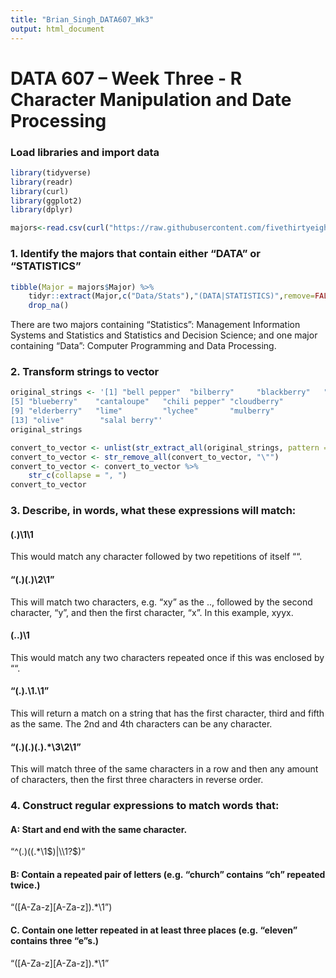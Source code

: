 ```yaml
---
title: "Brian_Singh_DATA607_Wk3"
output: html_document
---
```


# DATA 607 -- Week Three - R Character Manipulation and Date Processing

### Load libraries and import data
```r
library(tidyverse)
library(readr)
library(curl)
library(ggplot2)
library(dplyr)

majors<-read.csv(curl("https://raw.githubusercontent.com/fivethirtyeight/data/master/college-majors/majors-list.csv"))
```

### **1. Identify the majors that contain either "DATA" or "STATISTICS"**
```r
tibble(Major = majors$Major) %>%
    tidyr::extract(Major,c("Data/Stats"),"(DATA|STATISTICS)",remove=FALSE) %>%
    drop_na()
```
There are two majors containing "Statistics": Management Information Systems and Statistics and Statistics and Decision Science; and one major containing "Data": Computer Programming and Data Processing.

### **2. Transform strings to vector**
```r
original_strings <- '[1] "bell pepper"  "bilberry"     "blackberry"   "blood orange"
[5] "blueberry"    "cantaloupe"   "chili pepper" "cloudberry"  
[9] "elderberry"   "lime"         "lychee"       "mulberry"    
[13] "olive"        "salal berry"'
original_strings

convert_to_vector <- unlist(str_extract_all(original_strings, pattern = "\"([a-z]+.[a-z]+)\""))
convert_to_vector <- str_remove_all(convert_to_vector, "\"")
convert_to_vector <- convert_to_vector %>%
    str_c(collapse = ", ")
convert_to_vector
```

### **3. Describe, in words, what these expressions will match:**

#### (.)\1\1
This would match any character followed by two repetitions of itself "".

#### "(.)(.)\\2\\1"
This will match two characters, e.g. "xy" as the .., followed by the second character, "y", and then the first character, "x". In this example, xyyx.

#### (..)\1
This would match any two characters repeated once if this was enclosed by "".

#### "(.).\\1.\\1"
This will return a match on a string that has the first character, third and fifth as the same. The 2nd and 4th characters can be any character.

#### "(.)(.)(.).*\\3\\2\\1"
This will match three of the same characters in a row and then any amount of characters, then the first three characters in reverse order.

### **4. Construct regular expressions to match words that:**

#### A: Start and end with the same character.
"^(.)((.*\\1$)|\\1?$)"

#### B: Contain a repeated pair of letters (e.g. "church" contains "ch" repeated twice.)
"([A-Za-z][A-Za-z]).*\\1")

#### C. Contain one letter repeated in at least three places (e.g. "eleven" contains three "e"s.)
"([A-Za-z][A-Za-z]).*\\1"


